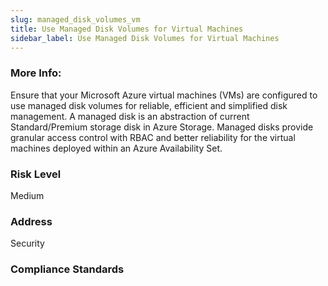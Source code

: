 ```yaml
---
slug: managed_disk_volumes_vm
title: Use Managed Disk Volumes for Virtual Machines
sidebar_label: Use Managed Disk Volumes for Virtual Machines
---
```


### More Info:

Ensure that your Microsoft Azure virtual machines (VMs) are configured to use managed disk volumes for reliable, efficient and simplified disk management. A managed disk is an abstraction of current Standard/Premium storage disk in Azure Storage. Managed disks provide granular access control with RBAC and better reliability for the virtual machines deployed within an Azure Availability Set.

### Risk Level

Medium

### Address

Security

### Compliance Standards



